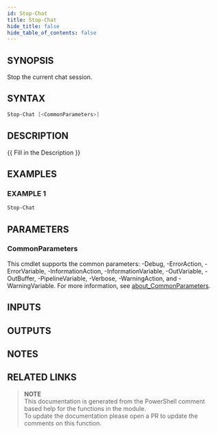 ```yaml
---
id: Stop-Chat
title: Stop-Chat
hide_title: false
hide_table_of_contents: false
---
```


## SYNOPSIS

Stop the current chat session.

## SYNTAX

```powershell
Stop-Chat [<CommonParameters>]
```

## DESCRIPTION

{{ Fill in the Description }}

## EXAMPLES

### EXAMPLE 1

```powershell
Stop-Chat
```

## PARAMETERS

### CommonParameters

This cmdlet supports the common parameters: -Debug, -ErrorAction, -ErrorVariable, -InformationAction, -InformationVariable, -OutVariable, -OutBuffer, -PipelineVariable, -Verbose, -WarningAction, and -WarningVariable. For more information, see [about_CommonParameters](http://go.microsoft.com/fwlink/?LinkID=113216).

## INPUTS

## OUTPUTS

## NOTES

## RELATED LINKS

> **NOTE**  
> This documentation is generated from the PowerShell comment based help for the functions in the module.  
> To update the documentation please open a PR to update the comments on this function.
